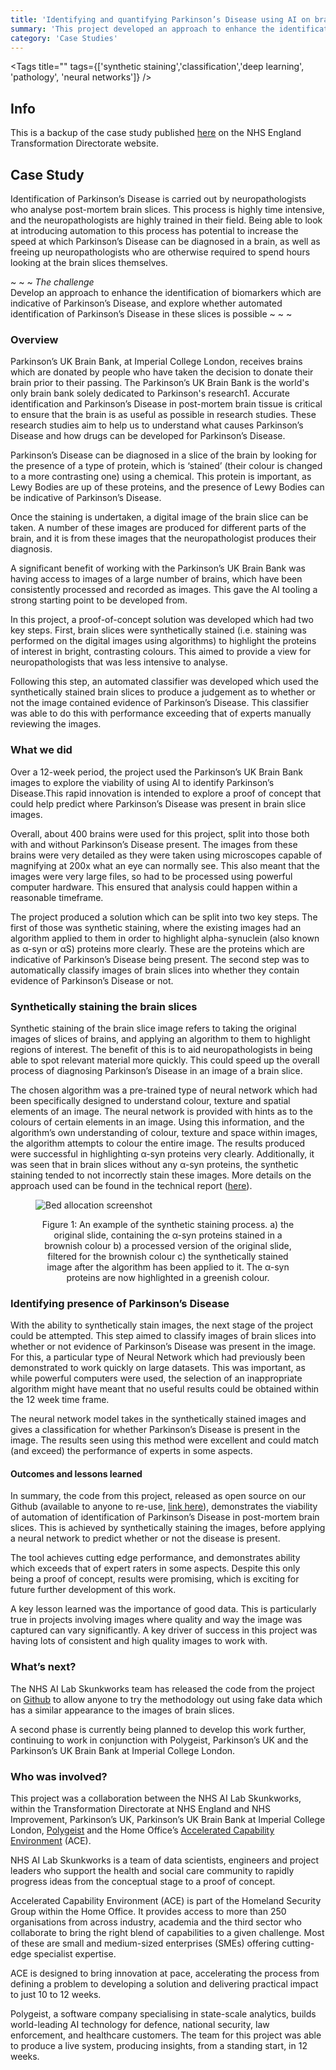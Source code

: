 ```yaml
---
title: 'Identifying and quantifying Parkinson’s Disease using AI on brain slices'
summary: 'This project developed an approach to enhance the identification of biomarkers which are indicative of Parkinson’s Disease, and explored whether automated identification of Parkinson’s Disease in these slices is possible'
category: 'Case Studies'
---
```


<Tags title="" tags={['synthetic staining','classification','deep learning', 'pathology', 'neural networks']} />


## Info
This is a backup of the case study published [here](https://transform.england.nhs.uk/ai-lab/explore-all-resources/develop-ai/identifying-and-quantifying-parkinsons-disease-using-ai-on-brain-slices/) on the NHS England Transformation Directorate website.

## Case Study
Identification of Parkinson’s Disease is carried out by neuropathologists who analyse post-mortem brain slices. This process is highly time intensive, and the neuropathologists are highly trained in their field. Being able to look at introducing automation to this process has potential to increase the speed at which Parkinson’s Disease can be diagnosed in a brain, as well as freeing up neuropathologists who are otherwise required to spend hours looking at the brain slices themselves.

~ ~ ~
*The challenge*  
Develop an approach to enhance the identification of biomarkers which are indicative of Parkinson’s Disease, and explore whether automated identification of Parkinson’s Disease in these slices is possible
~ ~ ~

### Overview
Parkinson’s UK Brain Bank, at Imperial College London, receives brains which are donated by people who have taken the decision to donate their brain prior to their passing. The Parkinson’s UK Brain Bank is the world's only brain bank solely dedicated to Parkinson's research1. Accurate identification and Parkinson’s Disease in post-mortem brain tissue is critical to ensure that the brain is as useful as possible in research studies. These research studies aim to help us to understand what causes Parkinson’s Disease and how drugs can be developed for Parkinson’s Disease.

Parkinson’s Disease can be diagnosed in a slice of the brain by looking for the presence of a type of protein, which is ‘stained’ (their colour is changed to a more contrasting one) using a chemical. This protein is important, as Lewy Bodies are up of these proteins, and the presence of Lewy Bodies can be indicative of Parkinson’s Disease.

Once the staining is undertaken, a digital image of the brain slice can be taken. A number of these images are produced for different parts of the brain, and it is from these images that the neuropathologist produces their diagnosis.

A significant benefit of working with the Parkinson’s UK Brain Bank was having access to images of a large number of brains, which have been consistently processed and recorded as images. This gave the AI tooling a strong starting point to be developed from.

In this project, a proof-of-concept solution was developed which had two key steps. First, brain slices were synthetically stained (i.e. staining was performed on the digital images using algorithms) to highlight the proteins of interest in bright, contrasting colours. This aimed to provide a view for neuropathologists that was less intensive to analyse.

Following this step, an automated classifier was developed which used the synthetically stained brain slices to produce a judgement as to whether or not the image contained evidence of Parkinson’s Disease. This classifier was able to do this with performance exceeding that of experts manually reviewing the images.

### What we did
Over a 12-week period, the project used the Parkinson’s UK Brain Bank images to explore the viability of using AI to identify Parkinson’s Disease.This rapid innovation is intended to explore a proof of concept that could help predict where Parkinson’s Disease was present in brain slice images.

Overall, about 400 brains were used for this project, split into those both with and without Parkinson’s Disease present. The images from these brains were very detailed as they were taken using microscopes capable of magnifying at 200x what an eye can normally see. This also meant that the images were very large files, so had to be processed using powerful computer hardware. This ensured that analysis could happen within a reasonable timeframe.

The project produced a solution which can be split into two key steps. The first of those was synthetic staining, where the existing images had an algorithm applied to them in order to highlight alpha-synuclein (also known as α-syn or αS) proteins more clearly. These are the proteins which are indicative of Parkinson’s Disease being present. The second step was to automatically classify images of brain slices into whether they contain evidence of Parkinson’s Disease or not.

### Synthetically staining the brain slices
Synthetic staining of the brain slice image refers to taking the original images of slices of brains, and applying an algorithm to them to highlight regions of interest. The benefit of this is to aid neuropathologists in being able to spot relevant material more quickly. This could speed up the overall process of diagnosing Parkinson’s Disease in an image of a brain slice.

The chosen algorithm was a pre-trained type of neural network which had been specifically designed to understand colour, texture and spatial elements of an image. The neural network is provided with hints as to the colours of certain elements in an image. Using this information, and the algorithm’s own understanding of colour, texture and space within images, the algorithm attempts to colour the entire image. The results produced were successful in highlighting α-syn proteins very clearly. Additionally, it was seen that in brain slices without any α-syn proteins, the synthetic staining tended to not incorrectly stain these images. More details on the approach used can be found in the technical report ([here](https://www.biorxiv.org/content/10.1101/2022.08.30.505459v1)).



<figure>

![Bed allocation screenshot](images/Parkinsons_synthetic_brain_slices.width-800.png)

<figcaption align = "center">Figure 1: An example of the synthetic staining process. a) the original slide, containing the α-syn proteins stained in a brownish colour b) a processed version of the original slide, filtered for the brownish colour c) the synthetically stained image after the algorithm has been applied to it. The α-syn proteins are now highlighted in a greenish colour.</figcaption>
</figure>

### Identifying presence of Parkinson’s Disease
With the ability to synthetically stain images, the next stage of the project could be attempted. This step aimed to classify images of brain slices into whether or not evidence of Parkinson’s Disease was present in the image. For this, a particular type of Neural Network which had previously been demonstrated to work quickly on large datasets. This was important, as while powerful computers were used, the selection of an inappropriate algorithm might have meant that no useful results could be obtained within the 12 week time frame.

The neural network model takes in the synthetically stained images and gives a classification for whether Parkinson’s Disease is present in the image. The results seen using this method were excellent and could match (and exceed) the performance of experts in some aspects.

#### Outcomes and lessons learned
In summary, the code from this project, released as open source on our Github (available to anyone to re-use, [link here](https://github.com/nhsx/skunkworks-parkinsons-detection)), demonstrates the viability of automation of identification of Parkinson’s Disease in post-mortem brain slices. This is achieved by synthetically staining the images, before applying a neural network to predict whether or not the disease is present.

The tool achieves cutting edge performance, and demonstrates ability which exceeds that of expert raters in some aspects. Despite this only being a proof of concept, results were promising, which is exciting for future further development of this work.

A key lesson learned was the importance of good data. This is particularly true in projects involving images where quality and way the image was captured can vary significantly. A key driver of success in this project was having lots of consistent and high quality images to work with.

### What’s next?
The NHS AI Lab Skunkworks team has released the code from the project on [Github](https://github.com/nhsx/skunkworks-parkinsons-detection) to allow anyone to try the methodology out using fake data which has a similar appearance to the images of brain slices.

A second phase is currently being planned to develop this work further, continuing to work in conjunction with Polygeist, Parkinson’s UK and the Parkinson’s UK Brain Bank at Imperial College London.

### Who was involved?
This project was a collaboration between the NHS AI Lab Skunkworks, within the Transformation Directorate at NHS England and NHS Improvement, Parkinson’s UK, Parkinson’s UK Brain Bank at Imperial College London, [Polygeist](https://polygei.st/) and the Home Office’s [Accelerated Capability Environment](https://www.gov.uk/government/groups/accelerated-capability-environment-ace) (ACE).

NHS AI Lab Skunkworks is a team of data scientists, engineers and project leaders who support the health and social care community to rapidly progress ideas from the conceptual stage to a proof of concept.

Accelerated Capability Environment (ACE) is part of the Homeland Security Group within the Home Office. It provides access to more than 250 organisations from across industry, academia and the third sector who collaborate to bring the right blend of capabilities to a given challenge. Most of these are small and medium-sized enterprises (SMEs) offering cutting-edge specialist expertise.

ACE is designed to bring innovation at pace, accelerating the process from defining a problem to developing a solution and delivering practical impact to just 10 to 12 weeks.

Polygeist, a software company specialising in state-scale analytics, builds world-leading AI technology for defence, national security, law enforcement, and healthcare customers. The team for this project was able to produce a live system, producing insights, from a standing start, in 12 weeks.


